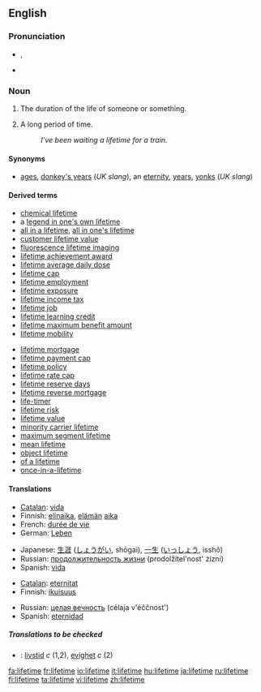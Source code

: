 ==English==

===Pronunciation===
*{{IPA|/ˈlaɪftaɪm/}}, {{SAMPA|/"laIftaIm/}}
*{{audio|en-us-lifetime.ogg|Audio (US)}}

===Noun===
{{en-noun}}

# The duration of the life of someone or something.
# {{context|informal|hyperbolic}} A long period of time.
#:''I've been waiting a lifetime for a train.''

====Synonyms====
*{{i-c|informal|hyperbolic: a long period of time}} [[ages]], [[donkey's years]] (''UK slang''), an [[eternity]], [[years]], [[yonks]] (''UK slang'')

====Derived terms====
{{rel-top|terms derived from ''lifetime''}}
*[[chemical lifetime]]
*a [[legend in one's own lifetime]]
*[[all in a lifetime]], [[all in one's lifetime]]
*[[customer lifetime value]]
*[[fluorescence lifetime imaging]]
*[[lifetime achievement award]]
*[[lifetime average daily dose]]
*[[lifetime cap]]
*[[lifetime employment]]
*[[lifetime exposure]]
*[[lifetime income tax]]
*[[lifetime job]]
*[[lifetime learning credit]]
*[[lifetime maximum benefit amount]]
*[[lifetime mobility]]
{{rel-mid}}
*[[lifetime mortgage]]
*[[lifetime payment cap]]
*[[lifetime policy]]
*[[lifetime rate cap]]
*[[lifetime reserve days]]
*[[lifetime reverse mortgage]]
*[[life-timer]]
*[[lifetime risk]]
*[[lifetime value]]
*[[minority carrier lifetime]]
*[[maximum segment lifetime]]
*[[mean lifetime]]
*[[object lifetime]]
*[[of a lifetime]]<!--chance, trip, etc-->
*[[once-in-a-lifetime]]
{{rel-bottom}}

====Translations====
{{trans-top|duration of the life of someone or something}}
*[[Catalan]]: [[vida#Catalan|vida]] {{f}}
*Finnish: [[elinaika]], [[elämä|elämän]] [[aika]]
*French: [[durée de vie]] {{f}}
*German: [[Leben]] {{n}}
{{trans-mid}}
*Japanese: [[生涯]] ([[しょうがい]], shōgai), [[一生]] ([[いっしょう]], isshō)
*Russian: [[продолжительность жизни]] (prodolžítel'nost' żízni) {{f}}
*Spanish: [[vida#Spanish|vida]] {{f}}
{{trans-bottom}}

{{trans-top|informal, hyperbolic: a long period of time}}
*[[Catalan]]: [[eternitat]] {{f}}
*Finnish: [[ikuisuus]]
{{trans-mid}}
*Russian: [[целая вечность]] (célaja v'éččnost') {{f}}
*Spanish: [[eternidad]] {{f}}
{{trans-bottom}}

=====Translations to be checked=====
{{checktrans}}
*{{ttbc|Swedish}}: [[livstid]] ''c'' (1,2), [[evighet]] ''c'' (2)

[[fa:lifetime]]
[[fr:lifetime]]
[[io:lifetime]]
[[it:lifetime]]
[[hu:lifetime]]
[[ja:lifetime]]
[[ru:lifetime]]
[[fi:lifetime]]
[[ta:lifetime]]
[[vi:lifetime]]
[[zh:lifetime]]